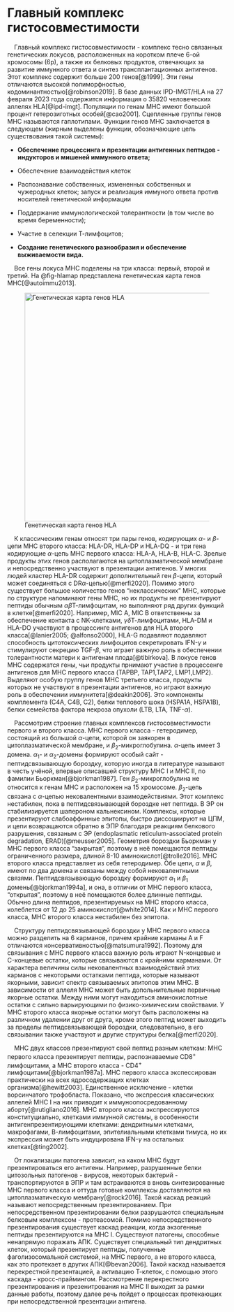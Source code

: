 # Главный комплекс гистосовместимости

    Главный комплекс гистосовместимости - комплекс тесно связанных генетических локусов, расположенных на коротком плече 6-ой хромосомы (6р), а также их белковых продуктов, отвечающих за развитие иммунного ответа и синтез трансплантационных антигенов. Этот комплекс содержит больше 200 генов[@1999]. Эти гены отличаются высокой полиморфностью, кодоминантностью[@robinson2019]. В базе данных IPD-IMGT/HLA на 27 февраля 2023 года содержится информация о 35820 человеческих аллелях HLA[@ipd-imgt]. Популяции по генам МНС имеют большой процент гетерозиготных особей[@cao2001]. Сцепленные группы генов МНС называются гаплотипами. Функции генов МНС заключается в следующем (жирным выделены функции, обозначающие цель существования такой системы):

-   **Обеспечение процессинга и презентации антигенных пептидов - индукторов и мишеней иммунного ответа;**

-   Обеспечение взаимодействия клеток

-   Распознавание собственных, измененных собственных и чужеродных клеток; запуск и реализация иммуного ответа против носителей генетической информации

-   Поддержание иммунологической толерантности (в том числе во время беременности);

-   Участие в селекции Т-лимфоцитов;

-   **Создание генетического разнообразия и обеспечение выживаемости вида.**

    Все гены локуса МНС поделены на три класса: первый, второй и третий. На @fig-hlamap представлена генетическая карта генов МНС[@autoimmu2013].

![Генетическая карта генов HLA](img/mhc_genetic_map.jpg){#fig-hlamap width="523"}

    К классическим генам относят три пары генов, кодирующих $\alpha$- и $\beta$- цепи МНС второго класса: HLA-DR, HLA-DP и HLA-DQ - и три гена кодирующие $\alpha$-цепь МНС первого класса: HLA-A, HLA-B, HLA-C. Зрелые продукты этих генов располагаются на цитоплазматической мембране и непосредственно участвуют в презентации антигенов. У многих людей кластер HLA-DR содержит дополнительный ген $\beta$-цепи, который может соединяться с DR$\alpha$-цепью[@merfi2020]. Помимо этого существует большое количество генов "неклассических" МНС, которые по структуре напоминают гены МНС, но их продукты не презентируют пептиды обычным $\alpha\beta$Т-лимфоцитам, но выполняют ряд других функций в клетке[@merfi2020]. Например, MIC A, MIC B ответственны за обеспечение контакта с NK-клетками, $\gamma\delta$Т-лимфоцитами, HLA-DM и HLA-DO участвуют в процессинге антигенов для HLA второго класса[@lanier2005; @alfonso2000], HLA-G подавляют подавляют способность цитотоксических лимфоцитов секретировать IFN-$\gamma$ и стимулируют секрецию TGF-$\beta$, что играет важную роль в обеспечении толерантности матери к антигенам плода[@tibirkova]. В локусе генов МНС содержатся гены, чьи продукты прнимают участие в процессенге антигенов для MHC первого класса (TAPBP, TAP1,TAP2, LMP1,LMP2). Выделяют особую группу генов МНС третьего класса, продукты которых не участвуют в презентации антигенов, но играют важную роль в обеспечении иммунитета[@deakin2006]. Это компоненты комплемента (С4А, С4В, С2), белки теплового шока (HSPA1A, HSPA1B), белки семейства фактора некроза опухоли (LTB, LTA, TNF-$\alpha$).

    Рассмотрим строение главных комплексов гистосовместимости первого и второго класса. МНС первого класса - гетеродимер, состоящий из большой $\alpha$-цепи, которой он заякорен в цитоплазматической мембране, и $\beta_2$-микроглобулина. $\alpha$-цепь имеет 3 домена. $\alpha_1$- и $\alpha_2$-домены формируют особый сайт - пептидсвязывающую бороздку, которую иногда в литературе называют в честь учёной, впервые описавшей структуру МНС I и МНС II, по фамилии Бьоркман[@bjorkman1987]. Ген $\beta_2$-микроглобулина не относится к генам МНС и расположен на 15 хромосоме. $\beta_2$-цепь связана с $\alpha$-цепью нековалентными взаимодействиями. Этот комплекс нестабилен, пока в пептидсвязывающей бороздке нет пептида. В ЭР он стабилизируется шапероном кальнексином. Комплексы, которые презентируют слабоаффинные эпитопы, быстро диссоциируют на ЦПМ, и цепи возвращаются обратно в ЭПР благодаря реакциям белкового разрушения, связаным с ЭР (endoplasmatic reticulum-associated protein degradation, ERAD)[@meusser2005]. Геометрия бороздки Бьоркман у МНС первого класса "закрытая", поэтому в неё помещаются пептиды ограниченного размера, длиной 8-10 аминокислот[@trolle2016]. МНС второго класса представляет из себя гетеродимер. Обе цепи, $\alpha$ и $\beta$, имеют по два домена и связаны между собой нековалентными связями. Пептидсвязывающую бороздку формируют $\alpha_1$ и $\beta_1$ домены[@bjorkman1994a], и она, в отличии от МНС первого класса, "открытая", поэтому в неё помещаются более длинные пептиды. Обычно длина пептидов, презентируемых на МНС второго класса, колеблется от 12 до 25 аминокислот[@white2014]. Как и МНС первого класса, МНС второго класса нестабилен без эпитопа.

    Структуру пептидсвязывающей бороздки у МНС первого класса можно разделить на 6 карманов, причем крайние карманы А и F отличаются консервативностью[@matsumura1992]. Поэтому для связывания с МНС первого класса важную роль играют N-концевые и C-концевые остатки, которые связываются с крайними карманами. От характера величины силы нековалентных взаимодействий этих карманов с некоторыми остатками пептида, которые называют якорными, зависит спектр связываемых эпитопов этим МНС. В зависимости от аллеля МНС может быть допольнительные первичные якорные остатки. Между ними могут находиться аминокислотные остатки с сильно варьирующими по физико-химическим свойствами. У МНС второго класса якорные остатки могут быть расположены на различном удалении друг от друга, кроме этого пептид может выходить за пределы пептидсвязывающей бороздки, следовательно, в его связывании также участвуют и другие структуры белка[@merfi2020].

    МНС двух классов презентируют свой пептид разным клеткам: МНС первого класса презентирует пептиды, распознаваемые CD8^+^ лимфоцитами, а МНС второго класса - CD4^+^ лимфоцитами[@bjorkman1987a]. МНС первого класса экспессирован практически на всех ядросодержащих клетках организма[@hewitt2003]. Единственное исключение - клетки ворсинчатого трофобласта. Показано, что экспрессия классических аллелей МНС I на них приводит к иммуноопосредованному аборту[@rutigliano2016]. МНС второго класса экспрессируются конституциально, клетками иммунной системы, в особенности антигенпрезентирующими клетками: дендритными клетками, макрофагами, В-лимфоцитами, эпителиальными клетками тимуса, но их экспрессия может быть индуцирована IFN-$\gamma$ на остальных клетках[@ting2002].

    От локализации патогена зависит, на каком МНС будут презентироваться его антигены. Например, разрушенные белки цитозольных патогенов - вирусов, некоторых бактерий - транспортируются в ЭПР и там встраиваются в вновь синтезированные МНС первого класса и оттуда готовые комплексы доставляются на цитоплазматическую мембрану[@rock2016]. Такой каскад реакций называют непосредственным презентированием. При непосредственном презентировании белки разрушаются специальным белковым комплексом - протеасомой. Помимо непосредственного презентирования существует каскад реакции, когда экзогенные пептиды презентируются на МНС I. Существуют патогены, способные ненапрямую поражать АПК. Существует специальный тип дендритных клеток, который презентирует пептиды, полученные фаголизосомальной системой, на МНС первого, а не второго класса, как это протекает в других АПК[@bevan2006]. Такой каскад называется перекрестной презентацией, а активацию Т-клеток, с помощью этого каскада - кросс-праймингом. Рассмотрение перекрестного презентирования и презенитрования на МНС II выходит за рамки данные работы, поэтому далее речь пойдет о процессах протекающих при непосредственной презентации антигена.
